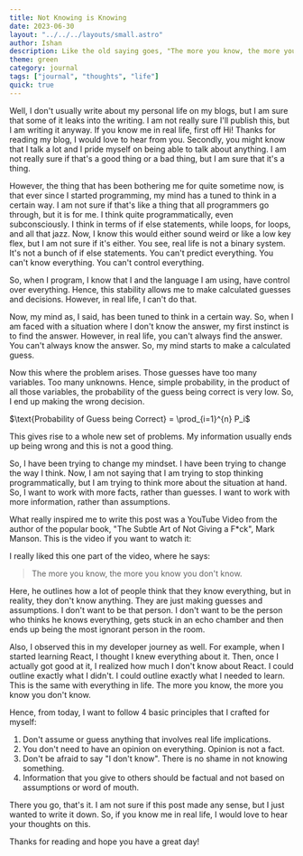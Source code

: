 ```yaml
---
title: Not Knowing is Knowing
date: 2023-06-30
layout: "../../../layouts/small.astro"
author: Ishan 
description: Like the old saying goes, "The more you know, the more you know you don't know."
theme: green
category: journal
tags: ["journal", "thoughts", "life"]
quick: true
---
```


Well, I don't usually write about my personal life on my blogs, but I am sure that some of it leaks
into the writing. I am not really sure I'll publish this, but I am writing it anyway.
If you know me in real life, first off Hi! Thanks for reading my blog, I would love to hear from you.
Secondly, you might know that I talk a lot and I pride myself on being able to talk about anything.
I am not really sure if that's a good thing or a bad thing, but I am sure that it's a thing.

However, the thing that has been bothering me for quite sometime now, is that ever since
I started programming, my mind has a tuned to think in a certain way. I am not sure if that's
like a thing that all programmers go through, but it is for me.
I think quite programmatically, even subconsciously. I think in terms of if else statements,
while loops, for loops, and all that jazz.
Now, I know this would either sound weird or like a low key flex, but I am not sure if it's either.
You see, real life is not a binary system. It's not a bunch of if else statements.
You can't predict everything. You can't know everything. You can't control everything.

So, when I program, I know that I and the language I am using, have control over everything.
Hence, this stability allows me to make calculated guesses and decisions.
However, in real life, I can't do that.

Now, my mind as, I said, has been tuned to think in a certain way. So, when I am faced with a
situation where I don't know the answer, my first instinct is to find the answer.
However, in real life, you can't always find the answer. You can't always know the answer.
So, my mind starts to make a calculated guess.

Now this where the problem arises. Those guesses have too many variables. Too many unknowns.
Hence, simple probability, in the product of all those variables, the probability of the guess being
correct is very low. So, I end up making the wrong decision.

$\text{Probability of Guess being Correct} = \prod_{i=1}^{n} P_i$

This gives rise to a whole new set of problems.
My information usually ends up being wrong and this is not a good thing.

So, I have been trying to change my mindset. I have been trying to change the way I think.
Now, I am not saying that I am trying to stop thinking programmatically, but I am trying to
think more about the situation at hand.
So, I want to work with more facts, rather than guesses. I want to work with more information,
rather than assumptions.

What really inspired me to write this post was a YouTube Video from the author of the 
popular book, "The Subtle Art of Not Giving a F*ck", Mark Manson.
This is the video if you want to watch it:

<YouTube id="qJ8aRl1UNgw" client:load />

I really liked this one part of the video, where he says:

> The more you know, the more you know you don't know.

Here, he outlines how a lot of people think that they know everything, but in reality,
they don't know anything. They are just making guesses and assumptions.
I don't want to be that person. I don't want to be the person who thinks he knows everything,
gets stuck in an echo chamber and then ends up being the most ignorant person in the room.

Also, I observed this in my developer journey as well.
For example, when I started learning React, I thought I knew everything about it.
Then, once I actually got good at it, I realized how much I don't know about React.
I could outline exactly what I didn't. I could outline exactly what I needed to learn.
This is the same with everything in life. The more you know, the more you know you don't know.

Hence, from today, I want to follow 4 basic principles that I crafted for myself:

1. Don't assume or guess anything that involves real life implications.
2. You don't need to have an opinion on everything. Opinion is not a fact.
3. Don't be afraid to say "I don't know". There is no shame in not knowing something.
4. Information that you give to others should be factual and not based on assumptions or word of mouth.

There you go, that's it.
I am not sure if this post made any sense, but I just wanted to write it down.
So, if you know me in real life, I would love to hear your thoughts on this.

Thanks for reading and hope you have a great day!